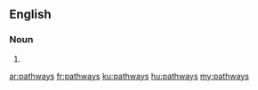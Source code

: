 ==English==

===Noun===
{{head|en|plural}}

# {{plural of|pathway|lang=en}}

[[ar:pathways]]
[[fr:pathways]]
[[ku:pathways]]
[[hu:pathways]]
[[my:pathways]]